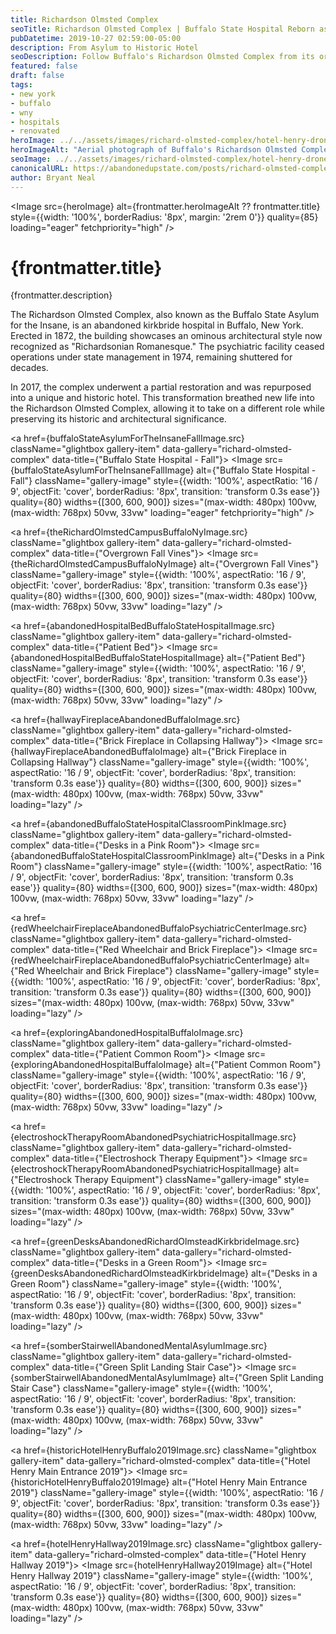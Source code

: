 ```yaml
---
title: Richardson Olmsted Complex
seoTitle: Richardson Olmsted Complex | Buffalo State Hospital Reborn as Hotel Henry
pubDatetime: 2019-10-27 02:59:00-05:00
description: From Asylum to Historic Hotel
seoDescription: Follow Buffalo's Richardson Olmsted Complex from its origins as a Kirkbride psychiatric hospital to its rebirth as the Hotel Henry and Richardson Hospitality campus.
featured: false
draft: false
tags:
- new york
- buffalo
- wny
- hospitals
- renovated
heroImage: ../../assets/images/richard-olmsted-complex/hotel-henry-drone-2022.jpg
heroImageAlt: "Aerial photograph of Buffalo's Richardson Olmsted Complex taken in 2022"
seoImage: ../../assets/images/richard-olmsted-complex/hotel-henry-drone-2022.jpg
canonicalURL: https://abandonedupstate.com/posts/richard-olmsted-complex/
author: Bryant Neal
---
```





<Image 
  src={heroImage} 
  alt={frontmatter.heroImageAlt ?? frontmatter.title}
  style={{width: '100%', borderRadius: '8px', margin: '2rem 0'}}
  quality={85}
  loading="eager"
  fetchpriority="high"
/>

# {frontmatter.title}
<p className="post-tagline" style={{ color: "#b9975c" }}>{frontmatter.description}</p>

The Richardson Olmsted Complex, also known as the Buffalo State Asylum for the Insane, is an abandoned kirkbride hospital in Buffalo, New York. Erected in 1872, the building showcases an ominous architectural style now recognized as "Richardsonian Romanesque." The psychiatric facility ceased operations under state management in 1974, remaining shuttered for decades.

In 2017, the complex underwent a partial restoration and was repurposed into a unique and historic hotel. This transformation breathed new life into the Richardson Olmsted Complex, allowing it to take on a different role while preserving its historic and architectural significance.


<div className="gallery gallery--two">

<a href={buffaloStateAsylumForTheInsaneFallImage.src} className="glightbox gallery-item" data-gallery="richard-olmsted-complex" data-title={"Buffalo State Hospital - Fall"}>
  <Image 
    src={buffaloStateAsylumForTheInsaneFallImage} 
    alt={"Buffalo State Hospital - Fall"}
    className="gallery-image" 
    style={{width: '100%', aspectRatio: '16 / 9', objectFit: 'cover', borderRadius: '8px', transition: 'transform 0.3s ease'}}
    quality={80}
    widths={[300, 600, 900]}
    sizes="(max-width: 480px) 100vw, (max-width: 768px) 50vw, 33vw"
    loading="eager"
    fetchpriority="high"
  />
</a>

<a href={theRichardOlmstedCampusBuffaloNyImage.src} className="glightbox gallery-item" data-gallery="richard-olmsted-complex" data-title={"Overgrown Fall Vines"}>
  <Image 
    src={theRichardOlmstedCampusBuffaloNyImage} 
    alt={"Overgrown Fall Vines"}
    className="gallery-image" 
    style={{width: '100%', aspectRatio: '16 / 9', objectFit: 'cover', borderRadius: '8px', transition: 'transform 0.3s ease'}}
    quality={80}
    widths={[300, 600, 900]}
    sizes="(max-width: 480px) 100vw, (max-width: 768px) 50vw, 33vw"
    loading="lazy"
  />
</a>

<a href={abandonedHospitalBedBuffaloStateHospitalImage.src} className="glightbox gallery-item" data-gallery="richard-olmsted-complex" data-title={"Patient Bed"}>
  <Image 
    src={abandonedHospitalBedBuffaloStateHospitalImage} 
    alt={"Patient Bed"}
    className="gallery-image" 
    style={{width: '100%', aspectRatio: '16 / 9', objectFit: 'cover', borderRadius: '8px', transition: 'transform 0.3s ease'}}
    quality={80}
    widths={[300, 600, 900]}
    sizes="(max-width: 480px) 100vw, (max-width: 768px) 50vw, 33vw"
    loading="lazy"
  />
</a>

<a href={hallwayFireplaceAbandonedBuffaloImage.src} className="glightbox gallery-item" data-gallery="richard-olmsted-complex" data-title={"Brick Fireplace in Collapsing Hallway"}>
  <Image 
    src={hallwayFireplaceAbandonedBuffaloImage} 
    alt={"Brick Fireplace in Collapsing Hallway"}
    className="gallery-image" 
    style={{width: '100%', aspectRatio: '16 / 9', objectFit: 'cover', borderRadius: '8px', transition: 'transform 0.3s ease'}}
    quality={80}
    widths={[300, 600, 900]}
    sizes="(max-width: 480px) 100vw, (max-width: 768px) 50vw, 33vw"
    loading="lazy"
  />
</a>

<a href={abandonedBuffaloStateHospitalClassroomPinkImage.src} className="glightbox gallery-item" data-gallery="richard-olmsted-complex" data-title={"Desks in a Pink Room"}>
  <Image 
    src={abandonedBuffaloStateHospitalClassroomPinkImage} 
    alt={"Desks in a Pink Room"}
    className="gallery-image" 
    style={{width: '100%', aspectRatio: '16 / 9', objectFit: 'cover', borderRadius: '8px', transition: 'transform 0.3s ease'}}
    quality={80}
    widths={[300, 600, 900]}
    sizes="(max-width: 480px) 100vw, (max-width: 768px) 50vw, 33vw"
    loading="lazy"
  />
</a>

<a href={redWheelchairFireplaceAbandonedBuffaloPsychiatricCenterImage.src} className="glightbox gallery-item" data-gallery="richard-olmsted-complex" data-title={"Red Wheelchair and Brick Fireplace"}>
  <Image 
    src={redWheelchairFireplaceAbandonedBuffaloPsychiatricCenterImage} 
    alt={"Red Wheelchair and Brick Fireplace"}
    className="gallery-image" 
    style={{width: '100%', aspectRatio: '16 / 9', objectFit: 'cover', borderRadius: '8px', transition: 'transform 0.3s ease'}}
    quality={80}
    widths={[300, 600, 900]}
    sizes="(max-width: 480px) 100vw, (max-width: 768px) 50vw, 33vw"
    loading="lazy"
  />
</a>

<a href={exploringAbandonedHospitalBuffaloImage.src} className="glightbox gallery-item" data-gallery="richard-olmsted-complex" data-title={"Patient Common Room"}>
  <Image 
    src={exploringAbandonedHospitalBuffaloImage} 
    alt={"Patient Common Room"}
    className="gallery-image" 
    style={{width: '100%', aspectRatio: '16 / 9', objectFit: 'cover', borderRadius: '8px', transition: 'transform 0.3s ease'}}
    quality={80}
    widths={[300, 600, 900]}
    sizes="(max-width: 480px) 100vw, (max-width: 768px) 50vw, 33vw"
    loading="lazy"
  />
</a>

<a href={electroshockTherapyRoomAbandonedPsychiatricHospitalImage.src} className="glightbox gallery-item" data-gallery="richard-olmsted-complex" data-title={"Electroshock Therapy Equipment"}>
  <Image 
    src={electroshockTherapyRoomAbandonedPsychiatricHospitalImage} 
    alt={"Electroshock Therapy Equipment"}
    className="gallery-image" 
    style={{width: '100%', aspectRatio: '16 / 9', objectFit: 'cover', borderRadius: '8px', transition: 'transform 0.3s ease'}}
    quality={80}
    widths={[300, 600, 900]}
    sizes="(max-width: 480px) 100vw, (max-width: 768px) 50vw, 33vw"
    loading="lazy"
  />
</a>

<a href={greenDesksAbandonedRichardOlmsteadKirkbrideImage.src} className="glightbox gallery-item" data-gallery="richard-olmsted-complex" data-title={"Desks in a Green Room"}>
  <Image 
    src={greenDesksAbandonedRichardOlmsteadKirkbrideImage} 
    alt={"Desks in a Green Room"}
    className="gallery-image" 
    style={{width: '100%', aspectRatio: '16 / 9', objectFit: 'cover', borderRadius: '8px', transition: 'transform 0.3s ease'}}
    quality={80}
    widths={[300, 600, 900]}
    sizes="(max-width: 480px) 100vw, (max-width: 768px) 50vw, 33vw"
    loading="lazy"
  />
</a>

<a href={somberStairwellAbandonedMentalAsylumImage.src} className="glightbox gallery-item" data-gallery="richard-olmsted-complex" data-title={"Green Split Landing Stair Case"}>
  <Image 
    src={somberStairwellAbandonedMentalAsylumImage} 
    alt={"Green Split Landing Stair Case"}
    className="gallery-image" 
    style={{width: '100%', aspectRatio: '16 / 9', objectFit: 'cover', borderRadius: '8px', transition: 'transform 0.3s ease'}}
    quality={80}
    widths={[300, 600, 900]}
    sizes="(max-width: 480px) 100vw, (max-width: 768px) 50vw, 33vw"
    loading="lazy"
  />
</a>

<a href={historicHotelHenryBuffalo2019Image.src} className="glightbox gallery-item" data-gallery="richard-olmsted-complex" data-title={"Hotel Henry Main Entrance 2019"}>
  <Image 
    src={historicHotelHenryBuffalo2019Image} 
    alt={"Hotel Henry Main Entrance 2019"}
    className="gallery-image" 
    style={{width: '100%', aspectRatio: '16 / 9', objectFit: 'cover', borderRadius: '8px', transition: 'transform 0.3s ease'}}
    quality={80}
    widths={[300, 600, 900]}
    sizes="(max-width: 480px) 100vw, (max-width: 768px) 50vw, 33vw"
    loading="lazy"
  />
</a>

<a href={hotelHenryHallway2019Image.src} className="glightbox gallery-item" data-gallery="richard-olmsted-complex" data-title={"Hotel Henry Hallway 2019"}>
  <Image 
    src={hotelHenryHallway2019Image} 
    alt={"Hotel Henry Hallway 2019"}
    className="gallery-image" 
    style={{width: '100%', aspectRatio: '16 / 9', objectFit: 'cover', borderRadius: '8px', transition: 'transform 0.3s ease'}}
    quality={80}
    widths={[300, 600, 900]}
    sizes="(max-width: 480px) 100vw, (max-width: 768px) 50vw, 33vw"
    loading="lazy"
  />
</a>

</div>

